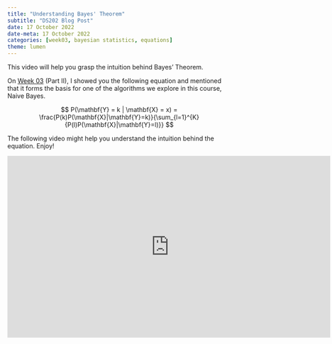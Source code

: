 ---
title: "Understanding Bayes' Theorem"
subtitle: "DS202 Blog Post"
date: 17 October 2022
date-meta: 17 October 2022
categories: [week03, bayesian statistics, equations]
theme: lumen
---

This video will help you grasp the intuition behind Bayes' Theorem. 

On [Week 03](/weeks/week03/lecture.qmd) (Part II), I showed you the following equation and mentioned that it forms the basis for one of the algorithms we explore in this course, Naive Bayes.

$$
P(\mathbf{Y} = k | \mathbf{X} = x) = \frac{P(k)P(\mathbf{X}|\mathbf{Y}=k)}{\sum_{l=1}^{K}{P(l)P(\mathbf{X}|\mathbf{Y}=l)}}
$$

The following video might help you understand the intuition behind the equation. Enjoy!

<iframe width="728" height="410" src="https://www.youtube.com/embed/R13BD8qKeTg" title="YouTube video player" frameborder="0" allow="accelerometer; autoplay; clipboard-write; encrypted-media; gyroscope; picture-in-picture" allowfullscreen></iframe>

<!-- [Potentially useful reference](https://www.ncbi.nlm.nih.gov/pmc/articles/PMC374386/) -->

